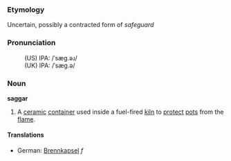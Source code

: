 ===Etymology===
Uncertain, possibly a contracted form of ''safeguard''  
===Pronunciation===
:(US) IPA: /ˈsæg.əɹ/
:(UK) IPA: /ˈsæg.ə/

===Noun===
'''saggar'''

# A [[ceramic]] [[container]] used inside a fuel-fired [[kiln]] to [[protect]] [[pot]]s from the [[flame]].

====Translations====

*German: [[Brennkapsel]] ''f''